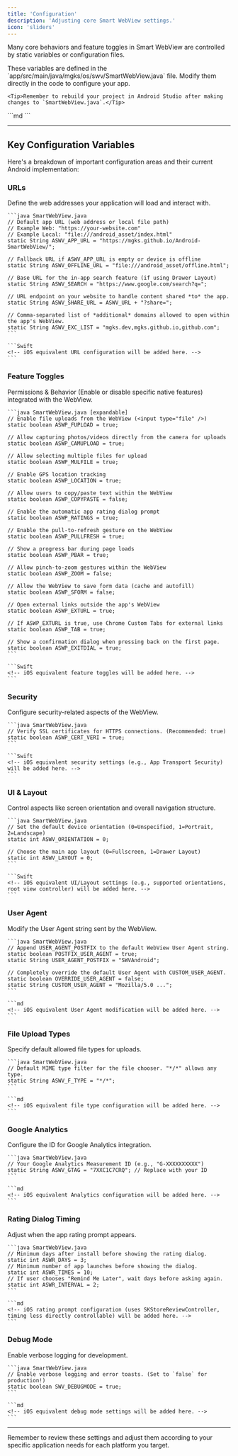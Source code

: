 ```yaml
---
title: 'Configuration'
description: 'Adjusting core Smart WebView settings.'
icon: 'sliders'
---
```


Many core behaviors and feature toggles in Smart WebView are controlled by static variables or configuration files.

<Tabs>
 <Tab title="Android">
    These variables are defined in the `app/src/main/java/mgks/os/swv/SmartWebView.java` file. Modify them directly in the code to configure your app.

    <Tip>Remember to rebuild your project in Android Studio after making changes to `SmartWebView.java`.</Tip>
 </Tab>
 <Tab title="iOS">
    ```md
    <!-- Configuration details for iOS (e.g., using a settings plist or Swift variables) will be added here. -->
    ```
 </Tab>
</Tabs>

---

## Key Configuration Variables

Here's a breakdown of important configuration areas and their current Android implementation:

### URLs

Define the web addresses your application will load and interact with.

<Tabs>
 <Tab title="Android">
 
    ```java SmartWebView.java
    // Default app URL (web address or local file path)
    // Example Web: "https://your-website.com"
    // Example Local: "file:///android_asset/index.html"
    static String ASWV_APP_URL = "https://mgks.github.io/Android-SmartWebView/";

    // Fallback URL if ASWV_APP_URL is empty or device is offline
    static String ASWV_OFFLINE_URL = "file:///android_asset/offline.html";

    // Base URL for the in-app search feature (if using Drawer Layout)
    static String ASWV_SEARCH = "https://www.google.com/search?q=";

    // URL endpoint on your website to handle content shared *to* the app.
    static String ASWV_SHARE_URL = ASWV_URL + "?share=";

    // Comma-separated list of *additional* domains allowed to open within the app's WebView.
    static String ASWV_EXC_LIST = "mgks.dev,mgks.github.io,github.com";
    ```

 </Tab>
 <Tab title="iOS">

    ```Swift
    <!-- iOS equivalent URL configuration will be added here. -->
    ```

 </Tab>
</Tabs>

### Feature Toggles

Permissions & Behavior (Enable or disable specific native features) integrated with the WebView.

<Tabs>
 <Tab title="Android">

    ```java SmartWebView.java [expandable]
    // Enable file uploads from the WebView (<input type="file" />)
    static boolean ASWP_FUPLOAD = true;

    // Allow capturing photos/videos directly from the camera for uploads
    static boolean ASWP_CAMUPLOAD = true;

    // Allow selecting multiple files for upload
    static boolean ASWP_MULFILE = true;

    // Enable GPS location tracking
    static boolean ASWP_LOCATION = true;

    // Allow users to copy/paste text within the WebView
    static boolean ASWP_COPYPASTE = false;

    // Enable the automatic app rating dialog prompt
    static boolean ASWP_RATINGS = true;

    // Enable the pull-to-refresh gesture on the WebView
    static boolean ASWP_PULLFRESH = true;

    // Show a progress bar during page loads
    static boolean ASWP_PBAR = true;

    // Allow pinch-to-zoom gestures within the WebView
    static boolean ASWP_ZOOM = false;

    // Allow the WebView to save form data (cache and autofill)
    static boolean ASWP_SFORM = false;

    // Open external links outside the app's WebView
    static boolean ASWP_EXTURL = true;

    // If ASWP_EXTURL is true, use Chrome Custom Tabs for external links
    static boolean ASWP_TAB = true;

    // Show a confirmation dialog when pressing back on the first page.
    static boolean ASWP_EXITDIAL = true;    
    ```

 </Tab>
 <Tab title="iOS">

    ```Swift
    <!-- iOS equivalent feature toggles will be added here. -->
    ```

 </Tab>
</Tabs>

### Security

Configure security-related aspects of the WebView.

<Tabs>
 <Tab title="Android">

    ```java SmartWebView.java
    // Verify SSL certificates for HTTPS connections. (Recommended: true)
    static boolean ASWP_CERT_VERI = true;
    ```

 </Tab>
 <Tab title="iOS">

    ```Swift
    <!-- iOS equivalent security settings (e.g., App Transport Security) will be added here. -->
    ```

 </Tab>
</Tabs>

### UI & Layout

Control aspects like screen orientation and overall navigation structure.

<Tabs>
 <Tab title="Android">

    ```java SmartWebView.java
    // Set the default device orientation (0=Unspecified, 1=Portrait, 2=Landscape)
    static int ASWV_ORIENTATION = 0;

    // Choose the main app layout (0=Fullscreen, 1=Drawer Layout)
    static int ASWV_LAYOUT = 0;
    ```

 </Tab>
 <Tab title="iOS">

    ```Swift
    <!-- iOS equivalent UI/Layout settings (e.g., supported orientations, root view controller) will be added here. -->
    ```

 </Tab>
</Tabs>

### User Agent

Modify the User Agent string sent by the WebView.

<Tabs>
 <Tab title="Android">

    ```java SmartWebView.java
    // Append USER_AGENT_POSTFIX to the default WebView User Agent string.
    static boolean POSTFIX_USER_AGENT = true;
    static String USER_AGENT_POSTFIX = "SWVAndroid";

    // Completely override the default User Agent with CUSTOM_USER_AGENT.
    static boolean OVERRIDE_USER_AGENT = false;
    static String CUSTOM_USER_AGENT = "Mozilla/5.0 ...";
    ```

 </Tab>
 <Tab title="iOS">

    ```md
    <!-- iOS equivalent User Agent modification will be added here. -->
    ```

 </Tab>
</Tabs>

### File Upload Types

Specify default allowed file types for uploads.

<Tabs>
 <Tab title="Android">

    ```java SmartWebView.java
    // Default MIME type filter for the file chooser. "*/*" allows any type.
    static String ASWV_F_TYPE = "*/*";
    ```

 </Tab>
 <Tab title="iOS">

    ```md
    <!-- iOS equivalent file type configuration will be added here. -->
    ```

 </Tab>
</Tabs>

### Google Analytics

Configure the ID for Google Analytics integration.

<Tabs>
 <Tab title="Android">

    ```java SmartWebView.java
    // Your Google Analytics Measurement ID (e.g., "G-XXXXXXXXXX")
    static String ASWV_GTAG = "7XXC1C7CRQ"; // Replace with your ID
    ```

 </Tab>
 <Tab title="iOS">

    ```md
    <!-- iOS equivalent Analytics configuration will be added here. -->
    ```

 </Tab>
</Tabs>

### Rating Dialog Timing

Adjust when the app rating prompt appears.

<Tabs>
 <Tab title="Android">
    
    ```java SmartWebView.java
    // Minimum days after install before showing the rating dialog.
    static int ASWR_DAYS = 3;
    // Minimum number of app launches before showing the dialog.
    static int ASWR_TIMES = 10;
    // If user chooses "Remind Me Later", wait days before asking again.
    static int ASWR_INTERVAL = 2;
    ```

 </Tab>
 <Tab title="iOS">

    ```md
    <!-- iOS rating prompt configuration (uses SKStoreReviewController, timing less directly controllable) will be added here. -->
    ```

 </Tab>
</Tabs>

### Debug Mode

Enable verbose logging for development.

<Tabs>
 <Tab title="Android">
    
    ```java SmartWebView.java
    // Enable verbose logging and error toasts. (Set to `false` for production!)
    static boolean SWV_DEBUGMODE = true;
    ```

 </Tab>
 <Tab title="iOS">

    ```md
    <!-- iOS equivalent debug mode settings will be added here. -->
    ```

 </Tab>
</Tabs>

---

Remember to review these settings and adjust them according to your specific application needs for each platform you target.